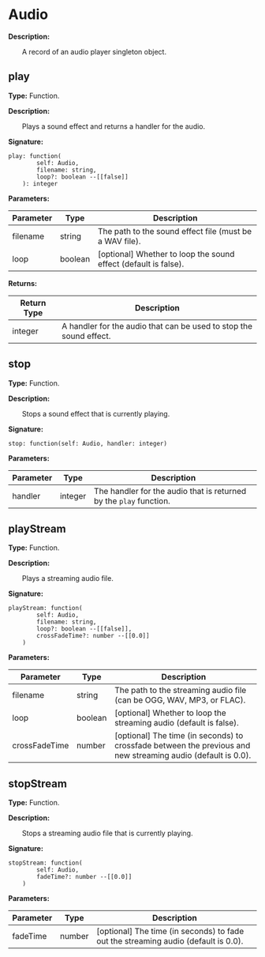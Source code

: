 # Audio

**Description:**

&emsp;&emsp;A record of an audio player singleton object.

## play

**Type:** Function.

**Description:**

&emsp;&emsp;Plays a sound effect and returns a handler for the audio.

**Signature:**
```tl
play: function(
		self: Audio,
		filename: string,
		loop?: boolean --[[false]]
	): integer
```

**Parameters:**

| Parameter | Type | Description |
| --- | --- | --- |
| filename | string | The path to the sound effect file (must be a WAV file). |
| loop | boolean | [optional] Whether to loop the sound effect (default is false). |

**Returns:**

| Return Type | Description |
| --- | --- |
| integer | A handler for the audio that can be used to stop the sound effect. |

## stop

**Type:** Function.

**Description:**

&emsp;&emsp;Stops a sound effect that is currently playing.

**Signature:**
```tl
stop: function(self: Audio, handler: integer)
```

**Parameters:**

| Parameter | Type | Description |
| --- | --- | --- |
| handler | integer | The handler for the audio that is returned by the `play` function. |

## playStream

**Type:** Function.

**Description:**

&emsp;&emsp;Plays a streaming audio file.

**Signature:**
```tl
playStream: function(
		self: Audio,
		filename: string,
		loop?: boolean --[[false]],
		crossFadeTime?: number --[[0.0]]
	)
```

**Parameters:**

| Parameter | Type | Description |
| --- | --- | --- |
| filename | string | The path to the streaming audio file (can be OGG, WAV, MP3, or FLAC). |
| loop | boolean | [optional] Whether to loop the streaming audio (default is false). |
| crossFadeTime | number | [optional] The time (in seconds) to crossfade between the previous and new streaming audio (default is 0.0). |

## stopStream

**Type:** Function.

**Description:**

&emsp;&emsp;Stops a streaming audio file that is currently playing.

**Signature:**
```tl
stopStream: function(
		self: Audio,
		fadeTime?: number --[[0.0]]
	)
```

**Parameters:**

| Parameter | Type | Description |
| --- | --- | --- |
| fadeTime | number | [optional] The time (in seconds) to fade out the streaming audio (default is 0.0). |